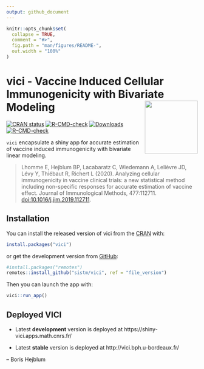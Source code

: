 ```yaml
---
output: github_document
---
```


<!-- README.md is generated from README.Rmd. Please edit that file -->

```r
knitr::opts_chunk$set(
  collapse = TRUE,
  comment = "#>",
  fig.path = "man/figures/README-",
  out.width = "100%"
)
```
# vici - Vaccine Induced Cellular Immunogenicity with Bivariate Modeling <a><img src='man/figures/logo.svg' align="right" height="139" /></a>

<!-- badges: start -->
[![CRAN status](https://www.r-pkg.org/badges/version/vici)](https://CRAN.R-project.org/package=vici)
[![R-CMD-check](https://github.com/sistm/vici/workflows/R-CMD-check/badge.svg?branch=cran)](https://github.com/sistm/vici/actions/workflows/R-CMD-check.yaml?query=branch%3Acran)
[![Downloads](https://cranlogs.r-pkg.org/badges/vicis?color=blue)](https://www.r-pkg.org/pkg/vici)
[![R-CMD-check](https://github.com/sistm/vici/actions/workflows/R-CMD-check.yaml/badge.svg)](https://github.com/sistm/vici/actions/workflows/R-CMD-check.yaml)
<!-- badges: end -->

`vici` encapsulate a shiny app for accurate estimation of vaccine induced immunogenicity 
with bivariate linear modeling.

> Lhomme E, Hejblum BP, Lacabaratz C, Wiedemann A, Lelièvre JD, Lévy Y, Thiébaut R, Richert L (2020). Analyzing cellular immunogenicity in vaccine clinical trials: a new statistical method including non-specific responses for accurate estimation of vaccine effect. Journal of Immunological Methods, 477:112711. [doi:10.1016/j.jim.2019.112711](https://doi.org/10.1016/j.jim.2019.112711).

## Installation

You can install the released version of vici from the [CRAN](https://cran.r-project.org/) with:
``` r
install.packages("vici")
```
or get the development version from [GitHub](https://github.com/sistm/vici):
```r
#install.packages("remotes")
remotes::install_github("sistm/vici", ref = "file_version")
```


Then you can launch the app with:
``` r
vici::run_app()
```

## Deployed VICI

 * Latest **development** version is deployed at https://shiny-vici.apps.math.cnrs.fr/  

 * Latest **stable** version is deployed at http://vici.bph.u-bordeaux.fr/

-- Boris Hejblum

